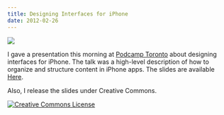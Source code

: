```yaml
---
title: Designing Interfaces for iPhone
date: 2012-02-26
---
```



 ![](A49871E0DC6544ADB32226D10F5714E9.jpg)

I gave a presentation this morning at [Podcamp Toronto](http://2012.podcamptoronto.com/) about designing interfaces for iPhone. The talk was a high-level description of how to organize and structure content in iPhone apps. The slides are available [Here](https://speakerdeck.com/ashfurrow/designing-interfaces-for-iphone).

Also, I release the slides under Creative Commons.

 [![Creative Commons License](https://licensebuttons.net/l/by/3.0/88x31.png)](http://creativecommons.org/licenses/by/3.0/)
  